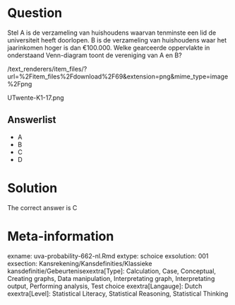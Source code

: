 Question
========

Stel A is de verzameling van huishoudens waarvan tenminste een lid de universiteit heeft doorlopen. B is de verzameling van huishoudens waar het jaarinkomen hoger is dan €100.000. Welke gearceerde oppervlakte in onderstaand Venn-diagram toont de vereniging van A en B? 

 /text_renderers/item_files/?url=%2Fitem_files%2Fdownload%2F69&extension=png&mime_type=image%2Fpng 

 UTwente-K1-17.png 

Answerlist
----------
* A
* B
* C
* D

Solution
========

The correct answer is  C 

Meta-information
================
exname: uva-probability-662-nl.Rmd 
extype: schoice 
exsolution: 001 
exsection: Kansrekening/Kansdefinities/Klassieke kansdefinitie/Gebeurtenisexextra[Type]: Calculation, Case, Conceptual, Creating graphs, Data manipulation, Interpretating graph, Interpretating output, Performing analysis, Test choice 
exextra[Langauge]: Dutch 
exextra[Level]: Statistical Literacy, Statistical Reasoning, Statistical Thinking 
